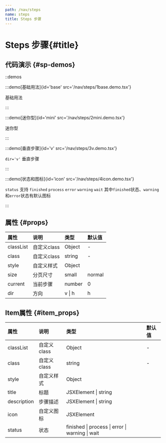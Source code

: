 ```yaml
---
path: /nav/steps
name: steps
title: Steps 步骤
---
```



<div class="sys-ctx-main-left">

# Steps 步骤\{#title\}

## 代码演示 \{#sp-demos\}

::demos

:::demo[基础用法]{id='base' src='/nav/steps/1base.demo.tsx'}

基础用法

:::



:::demo[迷你型]{id='mini' src='/nav/steps/2mini.demo.tsx'}

迷你型

:::



:::demo[垂直步骤]{id='v' src='/nav/steps/3v.demo.tsx'}

`dir='v'` 垂直步骤

:::



:::demo[状态和图标]{id='icon' src='/nav/steps/4icon.demo.tsx'}

`status` 支持 `finished` `process` `error` `warning` `wait` 其中`finished`状态、`warning`和`error`状态有默认图标

:::




## 属性 \{#props\}

| 属性 | 说明 | 类型 | 默认值 |
| :--- | :---- | :--- | :--- |
|classList|自定义class|Object|-|
|class|自定义class|string|-|
|style|自定义样式|Object||
|size|分页尺寸|small|normal|
|current|当前步骤|number|0|
|dir|方向|v &#124; h|h|


## Item属性 \{#item_props\}

| 属性 | 说明 | 类型 | 默认值 |
| :--- | :---- | :--- | :--- |
|classList|自定义class|Object|-|
|class|自定义class|string|-|
|style|自定义样式|Object||
|title|标题|JSXElement &#124; string||
|description|步骤描述|JSXElement &#124; string||
|icon|自定义图标|JSXElement||
|status|状态|finished &#124; process &#124; error &#124; warning &#124; wait||



</div>

